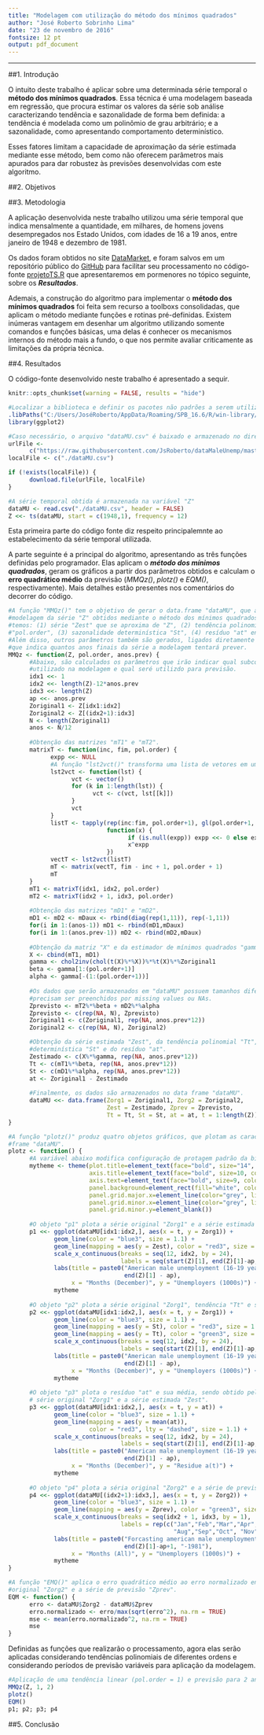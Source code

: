 ---
title: "Modelagem com utilização do método dos mínimos quadrados"
author: "José Roberto Sobrinho Lima"
date: "23 de novembro de 2016"
fontsize: 12 pt
output: pdf_document
---
***
##1. Introdução  

O intuito deste trabalho é aplicar sobre uma determinada série temporal o 
**método dos mínimos quadrados**. Essa técnica é uma modelagem baseada em regressão, que procura estimar os valores da série sob análise caracterizando tendência e sazonalidade de forma bem definida: a tendência é modelada como um polinômio de grau arbitrário; e a sazonalidade, como apresentando comportamento determinístico.  

Esses fatores limitam a capacidade de aproximação da série estimada mediante esse método, 
bem como não oferecem parâmetros mais apurados para dar robustez às previsões 
desenvolvidas com este algoritmo.  

##2. Objetivos  



##3. Metodologia  

A aplicação desenvolvida neste trabalho utilizou uma série temporal que indica mensalmente a quantidade, em milhares, de homens jovens desempregados nos Estado Unidos, com idades de 16 a 19 anos, entre janeiro de 1948 e dezembro de 1981.  

Os dados foram obtidos no site [DataMarket](https://datamarket.com/data/set/22q4/monthly-us-male-16-19-years-unemployment-figures-thousands-1948-1981#!ds=22q4&display=line), e foram salvos em um repositório público do [GitHub](https://raw.githubusercontent.com/JsRoberto/dataMaleUnemp/master/dataMU.csv) para facilitar seu processamento no código-fonte [projetoTS.R](https://raw.githubusercontent.com/JsRoberto/dataMaleUnemp/master/projetoTS.R) que apresentaremos em pormenores no tópico seguinte, sobre os _**Resultados**_.  

Ademais, a construção do algoritmo para implementar o **método dos mínimos quadrados** foi feita sem recurso a toolboxs consolidadas, que aplicam o método mediante funções e rotinas pré-definidas. Existem inúmeras vantagem em desenhar um algoritmo utilizando somente comandos e funções básicas, uma delas é conhecer os mecanismos internos do método mais a fundo, o que nos permite avaliar criticamente as limitações da própria técnica.  

##4. Resultados  

O código-fonte desenvolvido neste trabalho é apresentado a sequir.  

```{r setoptions, echo = FALSE}
knitr::opts_chunk$set(warning = FALSE, results = "hide")
```

```{r beging}
#Localizar a biblioteca e definir os pacotes não padrões a serem utilizados.
.libPaths("C:/Users/JoséRoberto/AppData/Roaming/SPB_16.6/R/win-library/3.2")
library(ggplot2)

#Caso necessário, o arquivo "dataMU.csv" é baixado e armazenado no diretório do R.
urlFile <-
      c("https://raw.githubusercontent.com/JsRoberto/dataMaleUnemp/master/dataMU.csv")
localFile <- c("./dataMU.csv")

if (!exists(localFile)) {
      download.file(urlFile, localFile)
}

#A série temporal obtida é armazenada na variável "Z"
dataMU <- read.csv("./dataMU.csv", header = FALSE)
Z <<- ts(dataMU, start = c(1948,1), frequency = 12)
```

Esta primeira parte do código fonte diz respeito principalemnte ao estabelecimento da série temporal utilizada.  

A parte seguinte é a principal do algoritmo, apresentando as três funções definidas pelo programador. Elas aplicam o _**método dos mínimos quadrados**_, geram os gráficos a partir dos parâmetros obtidos e calculam o **erro quadrático médio** da previsão (_MMQz()_, _plotz()_ e _EQM()_, respectivamente). Mais detalhes estão presentes nos comentários do decorrer do código.

```{r functions}
#A função "MMQz()" tem o objetivo de gerar o data.frame "dataMU", que apresenta dados de
#modelagem da série "Z" obtidos mediante o método dos mínimos quadrados. Entre os quais,
#temos: (1) série "Zest" que se aproxima de "Z", (2) tendência polinomial "Tt" de ordem 
#"pol.order", (3) sazonalidade determinística "St", (4) resíduo "at" entre "Zest" e "Z".
#Além disso, outros parâmetros também são gerados, ligados diretamente aos "anos.prev",
#que indica quantos anos finais da série a modelagem tentará prever.
MMQz <- function(Z, pol.order, anos.prev) {
      #Abaixo, são calculados os parâmetros que irão indicar qual subconjunto de "Z" será
      #utilizado na modelagem e qual seré utilizdo para previsão.
      idx1 <<- 1
      idx2 <<- length(Z)-12*anos.prev
      idx3 <<- length(Z)
      ap <<- anos.prev
      Zoriginal1 <- Z[idx1:idx2]
      Zoriginal2 <- Z[(idx2+1):idx3]
      N <- length(Zoriginal1) 
      anos <- N/12
      
      #Obtenção das matrizes "mT1" e "mT2".
      matrixT <- function(inc, fim, pol.order) {
            expp <<- NULL
            #A função "lst2vct()" transforma uma lista de vetores em um único vetor
            lst2vct <- function(lst) {
                  vct <- vector()
                  for (k in 1:length(lst)) {
                        vct <- c(vct, lst[[k]])
                  }
                  vct
            }
            listT <- tapply(rep(inc:fim, pol.order+1), gl(pol.order+1, fim - inc + 1),
                            function(x) {
                                  if (is.null(expp)) expp <<- 0 else expp <<- expp + 1
                                  x^expp
                            })
            vectT <- lst2vct(listT)
            mT <- matrix(vectT, fim - inc + 1, pol.order + 1)
            mT
      }
      mT1 <- matrixT(idx1, idx2, pol.order)
      mT2 <- matrixT(idx2 + 1, idx3, pol.order)
      
      #Obtenção das matrizes "mD1" e "mD2".
      mD1 <- mD2 <- mDaux <- rbind(diag(rep(1,11)), rep(-1,11))
      for(i in 1:(anos-1)) mD1 <- rbind(mD1,mDaux)
      for(i in 1:(anos.prev-1)) mD2 <- rbind(mD2,mDaux)
      
      #Obtenção da matriz "X" e da estimador de mínimos quadrados "gamma".
      X <- cbind(mT1, mD1)
      gamma <- chol2inv(chol(t(X)%*%X))%*%t(X)%*%Zoriginal1
      beta <- gamma[1:(pol.order+1)]
      alpha <- gamma[-(1:(pol.order+1))]
      
      #Os dados que serão armazenados em "dataMU" possuem tamanhos diferentes, por isso
      #precisam ser preenchidos por missing values ou NAs.
      Zprevisto <- mT2%*%beta + mD2%*%alpha
      Zprevisto <- c(rep(NA, N), Zprevisto)
      Zoriginal1 <- c(Zoriginal1, rep(NA, anos.prev*12))
      Zoriginal2 <- c(rep(NA, N), Zoriginal2)

      #Obtenção da série estimada "Zest", da tendência polinomial "Tt", da sazonalidade
      #determinística "St" e do resíduo "at".
      Zestimado <- c(X%*%gamma, rep(NA, anos.prev*12))
      Tt <- c(mT1%*%beta, rep(NA, anos.prev*12))
      St <- c(mD1%*%alpha, rep(NA, anos.prev*12))
      at <- Zoriginal1 - Zestimado
      
      #Finalmente, os dados são armazenados no data frame "dataMU". 
      dataMU <<- data.frame(Zorg1 = Zoriginal1, Zorg2 = Zoriginal2,
                            Zest = Zestimado, Zprev = Zprevisto,
                            Tt = Tt, St = St, at = at, t = 1:length(Z))
}

#A função "plotz()" produz quatro objetos gráficos, que plotam as características do data.
#frame "dataMU".
plotz <- function() {
      #A variável abaixo modifica configuração de protagem padrão da biblioteca "ggplot2".
      mytheme <- theme(plot.title=element_text(face="bold", size="14", color="brown"),
                       axis.title=element_text(face="bold", size=10, color="brown"),
                       axis.text=element_text(face="bold", size=9, color="darkblue"),
                       panel.background=element_rect(fill="white", color="darkblue"),
                       panel.grid.major.x=element_line(color="grey", linetype=1),
                       panel.grid.minor.x=element_line(color="grey", linetype=2),
                       panel.grid.minor.y=element_blank())
      
      #O objeto "p1" plota a série original "Zorg1" e a série estimada "Zest".
      p1 <<- ggplot(dataMU[idx1:idx2,], aes(x = t, y = Zorg1)) + 
             geom_line(color = "blue3", size = 1.1) + 
             geom_line(mapping = aes(y = Zest), color = "red3", size = 1.1) +
             scale_x_continuous(breaks = seq(12, idx2, by = 24),
                                labels = seq(start(Z)[1], end(Z)[1]-ap, by = 2)) +
             labs(title = paste0("American male unemployment (16-19 years) 1948-",
                                 end(Z)[1] - ap),
                  x = "Months (December)", y = "Unemployers (1000s)") +
             mytheme
      
      #O objeto "p2" plota a série original "Zorg1", tendência "Tt" e sazonalidade "St".
      p2 <<- ggplot(dataMU[idx1:idx2,], aes(x = t, y = Zorg1)) +
             geom_line(color = "blue3", size = 1.1) + 
             geom_line(mapping = aes(y = St), color = "red3", size = 1.1) +
             geom_line(mapping = aes(y = Tt), color = "green3", size = 1.1) +
             scale_x_continuous(breaks = seq(12, idx2, by = 24),
                                labels = seq(start(Z)[1], end(Z)[1]-ap, by = 2)) +
             labs(title = paste0("American male unemployment (16-19 years) 1948-",
                                 end(Z)[1] - ap),
                  x = "Months (December)", y = "Unemployers (1000s)") +
             mytheme
      
      #O objeto "p3" plota o resíduo "at" e sua média, sendo obtido pela diferença entre a
      # série original "Zorg1" e a série estimada "Zest".
      p3 <<- ggplot(dataMU[idx1:idx2,], aes(x = t, y = at)) +
             geom_line(color = "blue3", size = 1.1) +
             geom_line(mapping = aes(y = mean(at)),
                       color = "red3", lty = "dashed", size = 1.1) +
             scale_x_continuous(breaks = seq(12, idx2, by = 24),
                                labels = seq(start(Z)[1], end(Z)[1]-ap, by = 2)) +
             labs(title = paste0("American male unemployment (16-19 years) 1948-",
                                 end(Z)[1] - ap),
                  x = "Months (December)", y = "Residue a(t)") + 
             mytheme
      
      #O objeto "p4" plota a séria original "Zorg2" e a série de previsão "Zprev".
      p4 <<- ggplot(dataMU[(idx2+1):idx3,], aes(x = t, y = Zorg2)) +
             geom_line(color = "blue3", size = 1.1) +
             geom_line(mapping = aes(y = Zprev), color = "green3", size = 1.1) +
             scale_x_continuous(breaks = seq(idx2 + 1, idx3, by = 1),
                                labels = rep(c("Jan","Feb","Mar","Apr","May","Jun","Jul",
                                               "Aug","Sep","Oct", "Nov", "Dec"), ap)) +
             labs(title = paste0("Forcasting american male unemployment (16-19 years) ",
                                 end(Z)[1]-ap+1, "-1981"),
                  x = "Months (All)", y = "Unemployers (1000s)") +
             mytheme
}

#A função "EMQ()" aplica o erro quadrático médio ao erro normalizado entre a série 
#original "Zorg2" e a série de previsão "Zprev". 
EQM <- function() {
      erro <- dataMU$Zorg2 - dataMU$Zprev
      erro.normalizado <- erro/max(sqrt(erro^2), na.rm = TRUE)
      mse <- mean(erro.normalizado^2, na.rm = TRUE)
      mse
}
```

Definidas as funções que realizarão o processamento, agora elas serão aplicadas considerando tendências polinomiais de diferentes ordens e considerando períodos de previsão variáveis para aplicação da modelagem.  

```{r graph1, results = "hold", fig.height = 4, fig.align = "center"}
#Aplicação de uma tendência linear (pol.order = 1) e previsão para 2 anos (anos.prev = 2).
MMQz(Z, 1, 2)
plotz()
EQM()
p1; p2; p3; p4
```
##5. Conclusão  